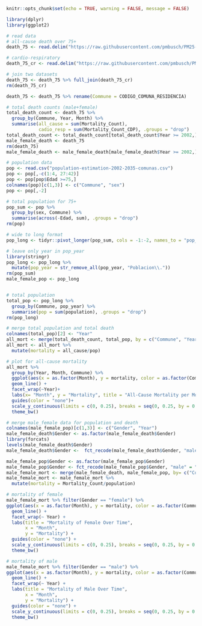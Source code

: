 

```{r setup, include=FALSE}
knitr::opts_chunk$set(echo = TRUE, warning = FALSE, message = FALSE)
```

```{r}
library(dplyr)
library(ggplot2)
```

```{r}
# read data
# all-cause death over 75+
death_75 <- read.delim("https://raw.githubusercontent.com/pmbusch/PM25-Satelite-Chile/main/Data/chile_elderly_75+_all_cause_mortality_count_comuna_level_year_1990_2019_month.csv", header = TRUE, sep = ",")

# cardio-respiratory 
death_75_cr <- read.delim("https://raw.githubusercontent.com/pmbusch/PM25-Satelite-Chile/main/Data/chile_elderly_75+_circulatory_respiratory_mortality_count_comuna_level_year_1997_2019_month.csv", header = TRUE, sep = ",") %>% rename(Mortality_Count_CDP = Mortality_Count)

# join two datasets
death_75 <- death_75 %>% full_join(death_75_cr)
rm(death_75_cr)

death_75 <- death_75 %>% rename(Commune = CODIGO_COMUNA_RESIDENCIA)

# total death counts (male+female)
total_death_count <- death_75 %>%
  group_by(Commune, Year, Month) %>%
  summarise(all_cause = sum(Mortality_Count),
            cadio_resp = sum(Mortality_Count_CDP), .groups = "drop")
total_death_count <- total_death_count[total_death_count$Year >= 2002,]
male_female_death <- death_75 
rm(death_75)
male_female_death <- male_female_death[male_female_death$Year >= 2002,]

# population data
pop <- read.csv("population-estimation-2002-2035-comunas.csv")
pop <- pop[,-c(1:4, 27:42)]
pop <- pop[pop$Edad >=75,]
colnames(pop)[c(1,3)] <- c("Commune", "sex")
pop <- pop[,-2]

# total population for 75+
pop_sum <- pop %>%
  group_by(sex, Commune) %>%
  summarise(across(-Edad, sum), .groups = "drop")
rm(pop)

# wide to long format
pop_long <- tidyr::pivot_longer(pop_sum, cols = -1:-2, names_to = "pop_year", values_to = "population")

# leave only year in pop_year
library(stringr)
pop_long <- pop_long %>%
  mutate(pop_year = str_remove_all(pop_year, "Poblacion\\."))
rm(pop_sum)
male_female_pop <- pop_long


# total population 
total_pop <- pop_long %>%
  group_by(Commune, pop_year) %>%
  summarise(pop = sum(population), .groups = "drop")
rm(pop_long)

# merge total population and total death
colnames(total_pop)[2] <- "Year"
all_mort <- merge(total_death_count, total_pop, by = c("Commune", "Year"), all.x = TRUE)
all_mort <- all_mort %>%
  mutate(mortality = all_cause/pop)

# plot for all-cause mortality 
all_mort %>%
  group_by(Year, Month, Commune) %>%
  ggplot(aes(x = as.factor(Month), y = mortality, color = as.factor(Commune), group = as.factor(Commune))) +
  geom_line() +
  facet_wrap(~Year)+
  labs(x= "Month", y = "Mortality", title = "All-Cause Mortality per Month") +
  guides(color = "none")+
  scale_y_continuous(limits = c(0, 0.25), breaks = seq(0, 0.25, by = 0.05)) +
  theme_bw()

```
```{r}
# merge male_female data for population and death
colnames(male_female_pop)[c(1,3)] <- c("Gender", "Year")
male_female_death$Gender <- as.factor(male_female_death$Gender)
library(forcats)
levels(male_female_death$Gender)
male_female_death$Gender <-  fct_recode(male_female_death$Gender, "male" = "Hombre", "female" = "Mujer")

male_female_pop$Gender <- as.factor(male_female_pop$Gender) 
male_female_pop$Gender <- fct_recode(male_female_pop$Gender, "male" = "1", "female" = "2")
male_female_mort <- merge(male_female_death, male_female_pop, by= c("Commune", "Year", "Gender"))
male_female_mort <- male_female_mort %>%
  mutate(mortality = Mortality_Count/population)

# mortality of female
male_female_mort %>% filter(Gender == "female") %>%
ggplot(aes(x = as.factor(Month), y = mortality, color = as.factor(Commune), group = as.factor(Commune))) +
  geom_line() +
  facet_wrap(~ Year) +
  labs(title = "Mortality of Female Over Time",
       x = "Month",
       y = "Mortality") +
  guides(color = "none") +
  scale_y_continuous(limits = c(0, 0.25), breaks = seq(0, 0.25, by = 0.05)) +
  theme_bw()
```
```{r}
# mortality of male
male_female_mort %>% filter(Gender == "male") %>%
ggplot(aes(x = as.factor(Month), y = mortality, color = as.factor(Commune), group = as.factor(Commune))) +
  geom_line() +
  facet_wrap(~ Year) +
  labs(title = "Mortality of Male Over Time",
       x = "Month",
       y = "Mortality") +
  guides(color = "none") +
  scale_y_continuous(limits = c(0, 0.25), breaks = seq(0, 0.25, by = 0.05)) +
  theme_bw()

```

